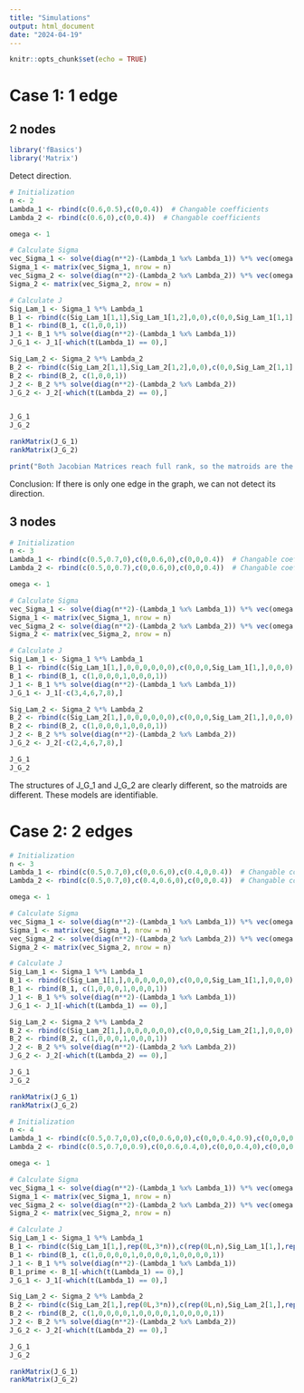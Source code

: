 ```yaml
---
title: "Simulations"
output: html_document
date: "2024-04-19"
---
```


```r
knitr::opts_chunk$set(echo = TRUE)
```

# Case 1: 1 edge

## 2 nodes

```r
library('fBasics')
library('Matrix')
```


Detect direction.
```r
# Initialization
n <- 2
Lambda_1 <- rbind(c(0.6,0.5),c(0,0.4))  # Changable coefficients
Lambda_2 <- rbind(c(0.6,0),c(0,0.4))  # Changable coefficients

omega <- 1

# Calculate Sigma
vec_Sigma_1 <- solve(diag(n**2)-(Lambda_1 %x% Lambda_1)) %*% vec(omega * diag(n))
Sigma_1 <- matrix(vec_Sigma_1, nrow = n)
vec_Sigma_2 <- solve(diag(n**2)-(Lambda_2 %x% Lambda_2)) %*% vec(omega * diag(n))
Sigma_2 <- matrix(vec_Sigma_2, nrow = n)

# Calculate J
Sig_Lam_1 <- Sigma_1 %*% Lambda_1
B_1 <- rbind(c(Sig_Lam_1[1,1],Sig_Lam_1[1,2],0,0),c(0,0,Sig_Lam_1[1,1],Sig_Lam_1[1,2]),c(Sig_Lam_1[2,1],Sig_Lam_1[2,2],0,0),c(0,0,Sig_Lam_1[2,1],Sig_Lam_1[2,2])) + Sig_Lam_1 %x% diag(n)
B_1 <- rbind(B_1, c(1,0,0,1))
J_1 <- B_1 %*% solve(diag(n**2)-(Lambda_1 %x% Lambda_1))
J_G_1 <- J_1[-which(t(Lambda_1) == 0),]

Sig_Lam_2 <- Sigma_2 %*% Lambda_2
B_2 <- rbind(c(Sig_Lam_2[1,1],Sig_Lam_2[1,2],0,0),c(0,0,Sig_Lam_2[1,1],Sig_Lam_2[1,2]),c(Sig_Lam_2[2,1],Sig_Lam_2[2,2],0,0),c(0,0,Sig_Lam_2[2,1],Sig_Lam_2[2,2])) + Sig_Lam_2 %x% diag(n)
B_2 <- rbind(B_2, c(1,0,0,1))
J_2 <- B_2 %*% solve(diag(n**2)-(Lambda_2 %x% Lambda_2))
J_G_2 <- J_2[-which(t(Lambda_2) == 0),]


J_G_1
J_G_2

rankMatrix(J_G_1)
rankMatrix(J_G_2)

print("Both Jacobian Matrices reach full rank, so the matroids are the same.")
```
Conclusion: If there is only one edge in the graph, we can not detect its direction.

## 3 nodes

```r
# Initialization
n <- 3
Lambda_1 <- rbind(c(0.5,0.7,0),c(0,0.6,0),c(0,0,0.4))  # Changable coefficients
Lambda_2 <- rbind(c(0.5,0,0.7),c(0,0.6,0),c(0,0,0.4))  # Changable coefficients

omega <- 1

# Calculate Sigma
vec_Sigma_1 <- solve(diag(n**2)-(Lambda_1 %x% Lambda_1)) %*% vec(omega * diag(n))
Sigma_1 <- matrix(vec_Sigma_1, nrow = n)
vec_Sigma_2 <- solve(diag(n**2)-(Lambda_2 %x% Lambda_2)) %*% vec(omega * diag(n))
Sigma_2 <- matrix(vec_Sigma_2, nrow = n)

# Calculate J
Sig_Lam_1 <- Sigma_1 %*% Lambda_1
B_1 <- rbind(c(Sig_Lam_1[1,],0,0,0,0,0,0),c(0,0,0,Sig_Lam_1[1,],0,0,0),c(0,0,0,0,0,0,Sig_Lam_1[1,]),c(Sig_Lam_1[2,],0,0,0,0,0,0),c(0,0,0,Sig_Lam_1[2,],0,0,0),c(0,0,0,0,0,0,Sig_Lam_1[2,]),c(Sig_Lam_1[3,],0,0,0,0,0,0),c(0,0,0,Sig_Lam_1[3,],0,0,0),c(0,0,0,0,0,0,Sig_Lam_1[3,])) + Sig_Lam_1 %x% diag(n)
B_1 <- rbind(B_1, c(1,0,0,0,1,0,0,0,1))
J_1 <- B_1 %*% solve(diag(n**2)-(Lambda_1 %x% Lambda_1))
J_G_1 <- J_1[-c(3,4,6,7,8),]

Sig_Lam_2 <- Sigma_2 %*% Lambda_2
B_2 <- rbind(c(Sig_Lam_2[1,],0,0,0,0,0,0),c(0,0,0,Sig_Lam_2[1,],0,0,0),c(0,0,0,0,0,0,Sig_Lam_2[1,]),c(Sig_Lam_2[2,],0,0,0,0,0,0),c(0,0,0,Sig_Lam_2[2,],0,0,0),c(0,0,0,0,0,0,Sig_Lam_2[2,]),c(Sig_Lam_2[3,],0,0,0,0,0,0),c(0,0,0,Sig_Lam_2[3,],0,0,0),c(0,0,0,0,0,0,Sig_Lam_2[3,])) + Sig_Lam_2 %x% diag(n)
B_2 <- rbind(B_2, c(1,0,0,0,1,0,0,0,1))
J_2 <- B_2 %*% solve(diag(n**2)-(Lambda_2 %x% Lambda_2))
J_G_2 <- J_2[-c(2,4,6,7,8),]

J_G_1
J_G_2
```
The structures of J_G_1 and J_G_2 are clearly different, so the matroids are different. These models are identifiable.

# Case 2: 2 edges

```r
# Initialization
n <- 3
Lambda_1 <- rbind(c(0.5,0.7,0),c(0,0.6,0),c(0.4,0,0.4))  # Changable coefficients
Lambda_2 <- rbind(c(0.5,0.7,0),c(0.4,0.6,0),c(0,0,0.4))  # Changable coefficients

omega <- 1

# Calculate Sigma
vec_Sigma_1 <- solve(diag(n**2)-(Lambda_1 %x% Lambda_1)) %*% vec(omega * diag(n))
Sigma_1 <- matrix(vec_Sigma_1, nrow = n)
vec_Sigma_2 <- solve(diag(n**2)-(Lambda_2 %x% Lambda_2)) %*% vec(omega * diag(n))
Sigma_2 <- matrix(vec_Sigma_2, nrow = n)

# Calculate J
Sig_Lam_1 <- Sigma_1 %*% Lambda_1
B_1 <- rbind(c(Sig_Lam_1[1,],0,0,0,0,0,0),c(0,0,0,Sig_Lam_1[1,],0,0,0),c(0,0,0,0,0,0,Sig_Lam_1[1,]),c(Sig_Lam_1[2,],0,0,0,0,0,0),c(0,0,0,Sig_Lam_1[2,],0,0,0),c(0,0,0,0,0,0,Sig_Lam_1[2,]),c(Sig_Lam_1[3,],0,0,0,0,0,0),c(0,0,0,Sig_Lam_1[3,],0,0,0),c(0,0,0,0,0,0,Sig_Lam_1[3,])) + Sig_Lam_1 %x% diag(n)
B_1 <- rbind(B_1, c(1,0,0,0,1,0,0,0,1))
J_1 <- B_1 %*% solve(diag(n**2)-(Lambda_1 %x% Lambda_1))
J_G_1 <- J_1[-which(t(Lambda_1) == 0),]

Sig_Lam_2 <- Sigma_2 %*% Lambda_2
B_2 <- rbind(c(Sig_Lam_2[1,],0,0,0,0,0,0),c(0,0,0,Sig_Lam_2[1,],0,0,0),c(0,0,0,0,0,0,Sig_Lam_2[1,]),c(Sig_Lam_2[2,],0,0,0,0,0,0),c(0,0,0,Sig_Lam_2[2,],0,0,0),c(0,0,0,0,0,0,Sig_Lam_2[2,]),c(Sig_Lam_2[3,],0,0,0,0,0,0),c(0,0,0,Sig_Lam_2[3,],0,0,0),c(0,0,0,0,0,0,Sig_Lam_2[3,])) + Sig_Lam_2 %x% diag(n)
B_2 <- rbind(B_2, c(1,0,0,0,1,0,0,0,1))
J_2 <- B_2 %*% solve(diag(n**2)-(Lambda_2 %x% Lambda_2))
J_G_2 <- J_2[-which(t(Lambda_2) == 0),]

J_G_1
J_G_2

rankMatrix(J_G_1)
rankMatrix(J_G_2)
```

```r
# Initialization
n <- 4
Lambda_1 <- rbind(c(0.5,0.7,0,0),c(0,0.6,0,0),c(0,0,0.4,0.9),c(0,0,0,0.3))  # Changable coefficients
Lambda_2 <- rbind(c(0.5,0.7,0,0.9),c(0,0.6,0.4,0),c(0,0,0.4,0),c(0,0,0,0.3))  # Changable coefficients

omega <- 1

# Calculate Sigma
vec_Sigma_1 <- solve(diag(n**2)-(Lambda_1 %x% Lambda_1)) %*% vec(omega * diag(n))
Sigma_1 <- matrix(vec_Sigma_1, nrow = n)
vec_Sigma_2 <- solve(diag(n**2)-(Lambda_2 %x% Lambda_2)) %*% vec(omega * diag(n))
Sigma_2 <- matrix(vec_Sigma_2, nrow = n)

# Calculate J
Sig_Lam_1 <- Sigma_1 %*% Lambda_1
B_1 <- rbind(c(Sig_Lam_1[1,],rep(0L,3*n)),c(rep(0L,n),Sig_Lam_1[1,],rep(0L,2*n)),c(rep(0L,2*n),Sig_Lam_1[1,],rep(0L,n)),c(rep(0L,3*n),Sig_Lam_1[1,]),c(Sig_Lam_1[2,],rep(0L,3*n)),c(rep(0L,n),Sig_Lam_1[2,],rep(0L,2*n)),c(rep(0L,2*n),Sig_Lam_1[2,],rep(0L,n)),c(rep(0L,3*n),Sig_Lam_1[2,]),c(Sig_Lam_1[3,],rep(0L,3*n)),c(rep(0L,n),Sig_Lam_1[3,],rep(0L,2*n)),c(rep(0L,2*n),Sig_Lam_1[3,],rep(0L,n)),c(rep(0L,3*n),Sig_Lam_1[3,]),c(Sig_Lam_1[4,],rep(0L,3*n)),c(rep(0L,n),Sig_Lam_1[4,],rep(0L,2*n)),c(rep(0L,2*n),Sig_Lam_1[4,],rep(0L,n)),c(rep(0L,3*n),Sig_Lam_1[4,])) + Sig_Lam_1 %x% diag(n)
B_1 <- rbind(B_1, c(1,0,0,0,0,1,0,0,0,0,1,0,0,0,0,1))
J_1 <- B_1 %*% solve(diag(n**2)-(Lambda_1 %x% Lambda_1))
B_1_prime <- B_1[-which(t(Lambda_1) == 0),]
J_G_1 <- J_1[-which(t(Lambda_1) == 0),]

Sig_Lam_2 <- Sigma_2 %*% Lambda_2
B_2 <- rbind(c(Sig_Lam_2[1,],rep(0L,3*n)),c(rep(0L,n),Sig_Lam_2[1,],rep(0L,2*n)),c(rep(0L,2*n),Sig_Lam_2[1,],rep(0L,n)),c(rep(0L,3*n),Sig_Lam_2[1,]),c(Sig_Lam_2[2,],rep(0L,3*n)),c(rep(0L,n),Sig_Lam_2[2,],rep(0L,2*n)),c(rep(0L,2*n),Sig_Lam_2[2,],rep(0L,n)),c(rep(0L,3*n),Sig_Lam_2[2,]),c(Sig_Lam_2[3,],rep(0L,3*n)),c(rep(0L,n),Sig_Lam_2[3,],rep(0L,2*n)),c(rep(0L,2*n),Sig_Lam_2[3,],rep(0L,n)),c(rep(0L,3*n),Sig_Lam_2[3,]),c(Sig_Lam_2[4,],rep(0L,3*n)),c(rep(0L,n),Sig_Lam_2[4,],rep(0L,2*n)),c(rep(0L,2*n),Sig_Lam_2[4,],rep(0L,n)),c(rep(0L,3*n),Sig_Lam_2[4,])) + Sig_Lam_2 %x% diag(n)
B_2 <- rbind(B_2, c(1,0,0,0,0,1,0,0,0,0,1,0,0,0,0,1))
J_2 <- B_2 %*% solve(diag(n**2)-(Lambda_2 %x% Lambda_2))
J_G_2 <- J_2[-which(t(Lambda_2) == 0),]

J_G_1
J_G_2

rankMatrix(J_G_1)
rankMatrix(J_G_2)
```

















